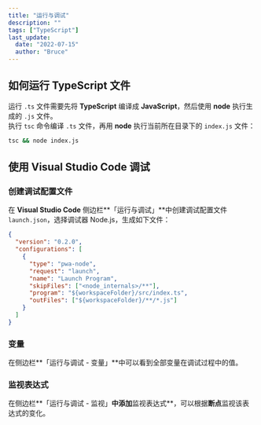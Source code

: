 ```yaml
---
title: "运行与调试"
description: ""
tags: ["TypeScript"]
last_update:
  date: "2022-07-15"
  author: "Bruce"
---
```



## 如何运行 TypeScript 文件

运行 `.ts` 文件需要先将 **TypeScript** 编译成 **JavaScript**，然后使用 **node** 执行生成的 `.js` 文件。  
执行 `tsc` 命令编译 `.ts` 文件，再用 **node** 执行当前所在目录下的 `index.js` 文件：

```bash
tsc && node index.js
```

## 使用 Visual Studio Code 调试

### 创建调试配置文件

在 **Visual Studio Code** 侧边栏**「运行与调试」**中创建调试配置文件 `launch.json`，选择调试器 <TH>Node.js</TH>，生成如下文件：

```json title="JSON"
{
  "version": "0.2.0",
  "configurations": [
    {
      "type": "pwa-node",
      "request": "launch",
      "name": "Launch Program",
      "skipFiles": ["<node_internals>/**"],
      "program": "${workspaceFolder}/src/index.ts",
      "outFiles": ["${workspaceFolder}/**/*.js"]
    }
  ]
}
```

### 变量

在侧边栏**「运行与调试 - 变量」**中可以看到全部变量在调试过程中的值。

### 监视表达式

在侧边栏**「运行与调试 - 监视」**中添加**监视表达式**，可以根据**断点**监视该表达式的变化。
